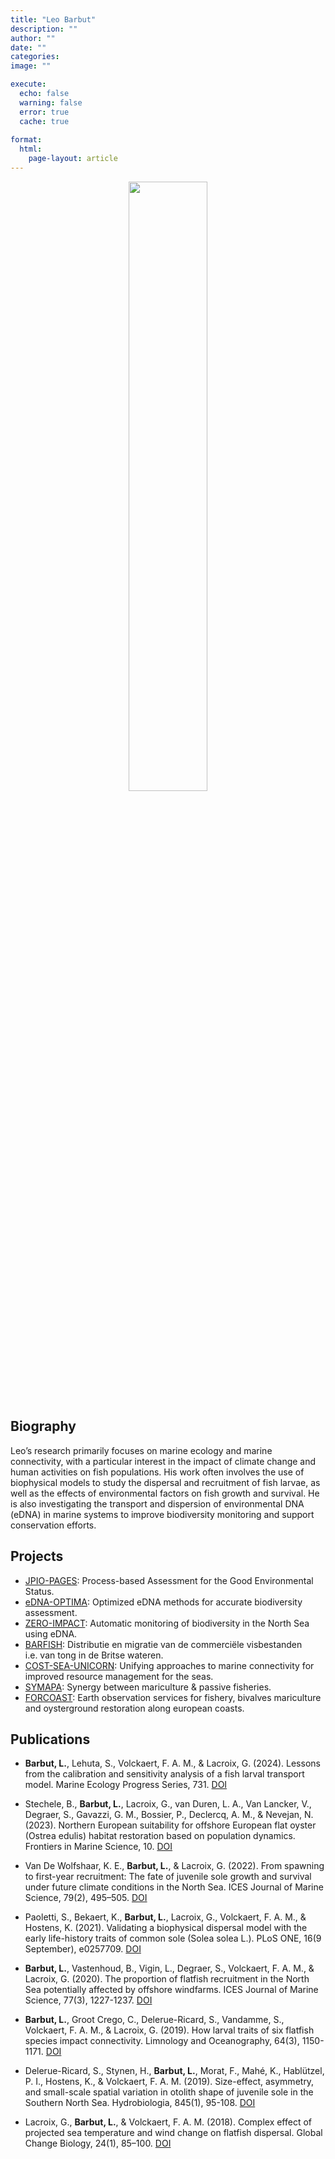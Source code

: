 ```yaml
---
title: "Leo Barbut"
description: ""
author: ""
date: ""
categories: 
image: ""

execute:
  echo: false
  warning: false
  error: true
  cache: true
  
format: 
  html:
    page-layout: article
---
```


<div style="text-align: center;">
  ![](../../../images/LB.jpg){width=50%}
</div>

## Biography
Leo's research primarily focuses on marine ecology and marine connectivity, with a particular interest in the impact of climate change and human activities on fish populations. His work often involves the use of biophysical models to study the dispersal and recruitment of fish larvae, as well as the effects of environmental factors on fish growth and survival. He is also investigating the transport and dispersion of environmental DNA (eDNA) in marine systems to improve biodiversity monitoring and support conservation efforts.


## Projects
- [JPIO-PAGES](/projects/JPIO-PAGES/): Process-based Assessment for the Good Environmental Status.
- [eDNA-OPTIMA](/projects/eDNA-OPTIMA/): Optimized eDNA methods for accurate biodiversity assessment.
- [ZERO-IMPACT](/completed-projects/ZERO-IMPACT/): Automatic monitoring of biodiversity in the North Sea using eDNA.
- [BARFISH](/completed-projects/BARFISH/): Distributie en migratie van de commerciële visbestanden i.e. van tong in de Britse wateren.
- [COST-SEA-UNICORN](/completed-projects/COST-SEA-UNICORN/): Unifying approaches to marine connectivity for improved resource management for the seas.
- [SYMAPA](/completed-projects/SYMAPA/): Synergy between mariculture & passive fisheries.
- [FORCOAST](/completed-projects/FORCOAST/): Earth observation services for fishery, bivalves mariculture and oysterground restoration along european coasts.

## Publications <!-- Harvard citation style -->

- **Barbut, L.**, Lehuta, S., Volckaert, F. A. M., & Lacroix, G. (2024). Lessons from the calibration and sensitivity analysis of a fish larval transport model. Marine Ecology Progress Series, 731. [DOI](https://doi.org/10.3354/meps14536)

- Stechele, B., **Barbut, L.**, Lacroix, G., van Duren, L. A., Van Lancker, V., Degraer, S., Gavazzi, G. M., Bossier, P., Declercq, A. M., & Nevejan, N. (2023). Northern European suitability for offshore European flat oyster (Ostrea edulis) habitat restoration based on population dynamics. Frontiers in Marine Science, 10. [DOI](https://doi.org/10.3389/fmars.2023.1224346)

- Van De Wolfshaar, K. E., **Barbut, L.**, & Lacroix, G. (2022). From spawning to first-year recruitment: The fate of juvenile sole growth and survival under future climate conditions in the North Sea. ICES Journal of Marine Science, 79(2), 495–505. [DOI](https://doi.org/10.1093/icesjms/fsab025)

- Paoletti, S., Bekaert, K., **Barbut, L.**, Lacroix, G., Volckaert, F. A. M., & Hostens, K. (2021). Validating a biophysical dispersal model with the early life-history traits of common sole (Solea solea L.). PLoS ONE, 16(9 September), e0257709. [DOI](https://doi.org/10.1371/journal.pone.0257709)

- **Barbut, L.**, Vastenhoud, B., Vigin, L., Degraer, S., Volckaert, F. A. M., & Lacroix, G. (2020). The proportion of flatfish recruitment in the North Sea potentially affected by offshore windfarms. ICES Journal of Marine Science, 77(3), 1227-1237. [DOI](https://doi.org/10.1093/icesjms/fsz050)

- **Barbut, L.**, Groot Crego, C., Delerue-Ricard, S., Vandamme, S., Volckaert, F. A. M., & Lacroix, G. (2019). How larval traits of six flatfish species impact connectivity. Limnology and Oceanography, 64(3), 1150-1171. [DOI](https://doi.org/10.1002/lno.11104)

- Delerue-Ricard, S., Stynen, H., **Barbut, L.**, Morat, F., Mahé, K., Hablützel, P. I., Hostens, K., & Volckaert, F. A. M. (2019). Size-effect, asymmetry, and small-scale spatial variation in otolith shape of juvenile sole in the Southern North Sea. Hydrobiologia, 845(1), 95-108. [DOI](https://doi.org/10.1007/s10750-018-3736-3)

- Lacroix, G., **Barbut, L.**, & Volckaert, F. A. M. (2018). Complex effect of projected sea temperature and wind change on flatfish dispersal. Global Change Biology, 24(1), 85–100. [DOI](https://doi.org/10.1111/gcb.13915)








 

